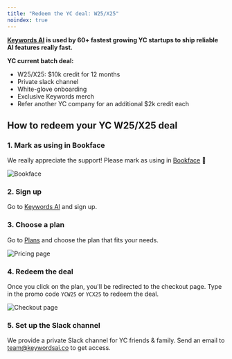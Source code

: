 ```yaml
---
title: "Redeem the YC deal: W25/X25"
noindex: true
---
```

**[Keywords AI](https://www.keywordsai.co) is used by 60+ fastest growing YC startups to ship reliable AI features really fast.**

**YC current batch deal:**

- W25/X25: $10k credit for 12 months
- Private slack channel
- White-glove onboarding
- Exclusive Keywords merch
- Refer another YC company for an additional $2k credit each

## How to redeem your YC W25/X25 deal

### 1. Mark as using in Bookface
We really appreciate the support! Please mark as using in [Bookface](https://bookface.ycombinator.com/deals/2541?query=key) 🙏
<Frame>
<img src="https://keywordsai-static.s3.us-east-1.amazonaws.com/docs/ops/bookface.png" alt="Bookface" />
</Frame>

### 2. Sign up
Go to [Keywords AI](https://www.keywordsai.co) and sign up.

### 3. Choose a plan
Go to [Plans](https://platform.keywordsai.co/platform/api/plans) and choose the plan that fits your needs.

<Frame>
<img src="https://keywordsai-static.s3.us-east-1.amazonaws.com/docs/ops/keywords-pricing.png" alt="Pricing page" />
</Frame>

### 4. Redeem the deal
Once you click on the plan, you'll be redirected to the checkout page. Type in the promo code `YCW25` or `YCX25` to redeem the deal.

<Frame>
<img src="https://keywordsai-static.s3.us-east-1.amazonaws.com/docs/ops/stripe.png" alt="Checkout page" />
</Frame>

### 5. Set up the Slack channel
We provide a private Slack channel for YC friends & family. Send an email to [team@keywordsai.co](mailto:team@keywordsai.co) to get access.
